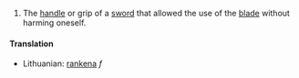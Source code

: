 #The [[handle]] or grip of a [[sword]] that allowed the use of the [[blade]] without harming oneself.

====Translation====
*Lithuanian: [[rankena]] ''f''